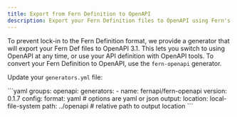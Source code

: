 ---
title: Export from Fern Definition to OpenAPI
description: Export your Fern Definition files to OpenAPI using Fern's OpenAPI generator.
---

To prevent lock-in to the Fern Definition format, we provide a generator that will export your Fern Def files to OpenAPI 3.1. 
This lets you switch to using OpenAPI at any time, or use your API definition with OpenAPI tools.
To convert your Fern Definition to OpenAPI, use the `fern-openapi` generator. 

Update your `generators.yml` file:

<CodeBlock title="generators.yml">
```yaml
groups:
  openapi:
    generators:
      - name: fernapi/fern-openapi
        version: 0.1.7
        config:
          format: yaml # options are yaml or json
        output:
          location: local-file-system
          path: ../openapi # relative path to output location
```
</CodeBlock>

